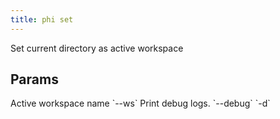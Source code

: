 ```yaml
---
title: phi set
---
```


Set current directory as active workspace

## Params

<ResponseField name="ws_name" type="bool">
 Active workspace name `--ws`
</ResponseField>
<ResponseField name="print_debug_log" type="bool">
 Print debug logs. `--debug` `-d`
</ResponseField>